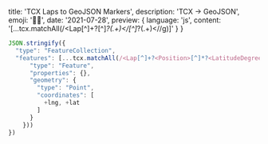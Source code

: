   title: 'TCX Laps to GeoJSON Markers',
  description: 'TCX -> GeoJSON',
  emoji: '🏃‍♀️',
  date: '2021-07-28',
  preview: {
    language: 'js',
    content: '[...tcx.matchAll(/<Lap[^]+?<Position>[^]*?<LatitudeDegrees>(.+)<\/[^]*?<LongitudeDegrees>(.+)<\//g)]'
  }
}

```js
JSON.stringify({
  "type": "FeatureCollection",
  "features": [...tcx.matchAll(/<Lap[^]+?<Position>[^]*?<LatitudeDegrees>(.+)<\/[^]*?<LongitudeDegrees>(.+)<\//g)].map(([_, lat, lng]) => ({
      "type": "Feature",
      "properties": {},
      "geometry": {
        "type": "Point",
        "coordinates": [
          +lng, +lat
        ]
      }
    }))
})
```
